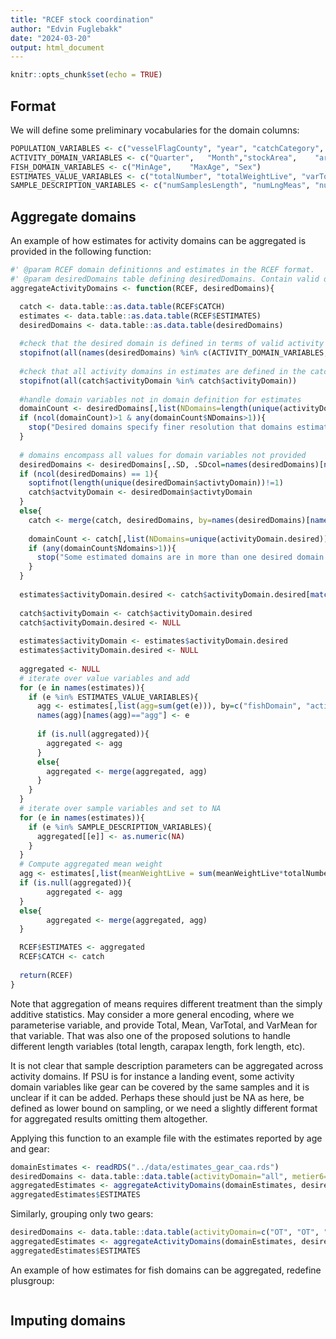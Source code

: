 ```yaml
---
title: "RCEF stock coordination"
author: "Edvin Fuglebakk"
date: "2024-03-20"
output: html_document
---
```


```r
knitr::opts_chunk$set(echo = TRUE)
```

## Format
We will define some preliminary vocabularies for the domain columns:

```r
POPULATION_VARIABLES <- c("vesselFlagCounty", "year", "catchCategory", "speciesCode")
ACTIVITY_DOMAIN_VARIABLES <- c("Quarter",	"Month","stockArea",	"area",	"metier6",	"Fleet")
FISH_DOMAIN_VARIABLES <- c("MinAge",	"MaxAge", "Sex")
ESTIMATES_VALUE_VARIABLES <- c("totalNumber", "totalWeightLive", "varTotalNumber", "varTotalWeight")
SAMPLE_DESCRIPTION_VARIABLES <- c("numSamplesLength", "numLngMeas", "numSamplesAge", "sampledCatch")
```


## Aggregate domains

An example of how estimates for activity domains can be aggregated is provided in the following function:

```r
#' @param RCEF domain definitionns and estimates in the RCEF format.
#' @param desiredDomains table defining desiredDomains. Contain valid domain variables and a column 'activityDomain'
aggregateActivityDomains <- function(RCEF, desiredDomains){

  catch <- data.table::as.data.table(RCEF$CATCH)
  estimates <- data.table::as.data.table(RCEF$ESTIMATES)
  desiredDomains <- data.table::as.data.table(desiredDomains)
  
  #check that the desired domain is defined in terms of valid activity domain variables  
  stopifnot(all(names(desiredDomains) %in% c(ACTIVITY_DOMAIN_VARIABLES, "activityDomain")))
  
  #check that all activity domains in estimates are defined in the catch table
  stopifnot(all(catch$activityDomain %in% catch$activityDomain))
  
  #handle domain variables not in domain definition for estimates
  domainCount <- desiredDomains[,list(NDomains=length(unique(activityDomain))), by=names(desiredDomains)[!(names(desiredDomains) %in% names(catch))]]
  if (ncol(domainCount)>1 & any(domainCount$NDomains>1)){
    stop("Desired domains specify finer resolution that domains estimates are provided for")
  }
  
  # domains encompass all values for domain variables not provided
  desiredDomains <- desiredDomains[,.SD, .SDcol=names(desiredDomains)[names(desiredDomains) %in% names(catch)]]
  if (ncol(desiredDomains) == 1){
    soptifnot(length(unique(desiredDomain$activtyDomain))!=1)
    catch$actvityDomain <- desiredDomain$activtyDomain
  }
  else{
    catch <- merge(catch, desiredDomains, by=names(desiredDomains)[names(desiredDomains)!="activityDomain"], suffixes=c("", ".desired"))
    
    domainCount <- catch[,list(NDomains=unique(activityDomain.desired)), by="activityDomain"]
    if (any(domainCount$Ndomains>1)){
      stop("Some estimated domains are in more than one desired domain.")
    }
  }
  
  estimates$activityDomain.desired <- catch$activityDomain.desired[match(estimates$activityDomain, catch$activityDomain)]
  
  catch$activityDomain <- catch$activityDomain.desired
  catch$activityDomain.desired <- NULL
  
  estimates$activityDomain <- estimates$activityDomain.desired
  estimates$activityDomain.desired <- NULL
  
  aggregated <- NULL
  # iterate over value variables and add
  for (e in names(estimates)){
    if (e %in% ESTIMATES_VALUE_VARIABLES){
      agg <- estimates[,list(agg=sum(get(e))), by=c("fishDomain", "activityDomain")]
      names(agg)[names(agg)=="agg"] <- e
      
      if (is.null(aggregated)){
        aggregated <- agg
      }
      else{
        aggregated <- merge(aggregated, agg)
      }
    }
  }
  # iterate over sample variables and set to NA
  for (e in names(estimates)){
    if (e %in% SAMPLE_DESCRIPTION_VARIABLES){
      aggregated[[e]] <- as.numeric(NA)
    }
  }
  # Compute aggregated mean weight
  agg <- estimates[,list(meanWeightLive = sum(meanWeightLive*totalNumber)/sum(totalNumber), varMeanWeightLive = sum(varMeanWeightLive * (totalNumber/sum(totalNumber))**2)), by=c("fishDomain", "activityDomain")]
  if (is.null(aggregated)){
        aggregated <- agg
  }
  else{
        aggregated <- merge(aggregated, agg)
  }

  RCEF$ESTIMATES <- aggregated
  RCEF$CATCH <- catch
  
  return(RCEF)
}
```

Note that aggregation of means requires different treatment than the simply additive statistics. May consider a more general encoding, where we parameterise variable, and provide Total, Mean, VarTotal, and VarMean for that variable. That was also one of the proposed solutions to handle different length variables (total length, carapax length, fork length, etc).

It is not clear that sample description parameters can be aggregated across activity domains. If PSU is for instance a landing event, some activity domain variables like gear can be covered by the same samples and it is unclear if it can be added. Perhaps these should just be NA as here, be defined as lower bound on sampling, or we need a slightly different format for aggregated results omitting them altogether.

Applying this function to an example file with the estimates reported by age and gear:

```r
domainEstimates <- readRDS("../data/estimates_gear_caa.rds")
desiredDomains <- data.table::data.table(activityDomain="all", metier6=c("OTB_SPF_>0_0_0_all","OTM_SPF_>0_0_0_all","PS1_SPF_>0_0_0_all"))
aggregatedEstimates <- aggregateActivityDomains(domainEstimates, desiredDomains)
aggregatedEstimates$ESTIMATES
```
Similarly, grouping only two gears:

```r
desiredDomains <- data.table::data.table(activityDomain=c("OT", "OT", "PS"), metier6=c("OTB_SPF_>0_0_0_all","OTM_SPF_>0_0_0_all","PS1_SPF_>0_0_0_all"))
aggregatedEstimates <- aggregateActivityDomains(domainEstimates, desiredDomains)
aggregatedEstimates$ESTIMATES
```


An example of how estimates for fish domains can be aggregated, redefine plusgroup:

```r

```


## Imputing domains

